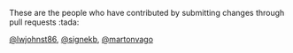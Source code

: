 These are the people who have contributed by submitting changes through pull requests :tada:


 [\@lwjohnst86](https://github.com/lwjohnst86), [\@signekb](https://github.com/signekb), [\@martonvago](https://github.com/martonvago)
